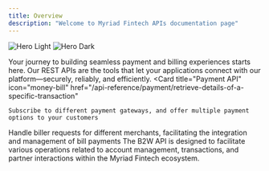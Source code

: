 ```yaml
---
title: Overview
description: "Welcome to Myriad Fintech APIs documentation page"
---
```


<img
  className="block dark:hidden"
  src="/images/hero-light.png"
  alt="Hero Light"
/>
<img
  className="hidden dark:block"
  src="/images/hero-dark.png"
  alt="Hero Dark"
/>


Your journey to building seamless payment and billing experiences starts here. Our REST APIs are the tools that let your applications connect with our platform—securely, reliably, and efficiently.
<CardGroup cols={2}>
  <Card
    title="Payment API"
    icon="money-bill"
    href="/api-reference/payment/retrieve-details-of-a-specific-transaction"
  >
    Subscribe to different payment gateways, and offer multiple payment options to your customers
  </Card>
  <Card
    title="Billers API"
    icon="money-check-pen"
    href="/api-reference/billers/get-billers"
  >
     Handle biller requests for different merchants, facilitating the integration and management of bill payments
  </Card>
    <Card
    title="BankToWallet(B2W)"
    icon="wallet"
    href="/api-reference/user/create-a-user"
  >
	  The B2W API is designed to facilitate various operations related to account management, transactions, and partner interactions within the Myriad Fintech ecosystem.  
  </Card>
</CardGroup>

